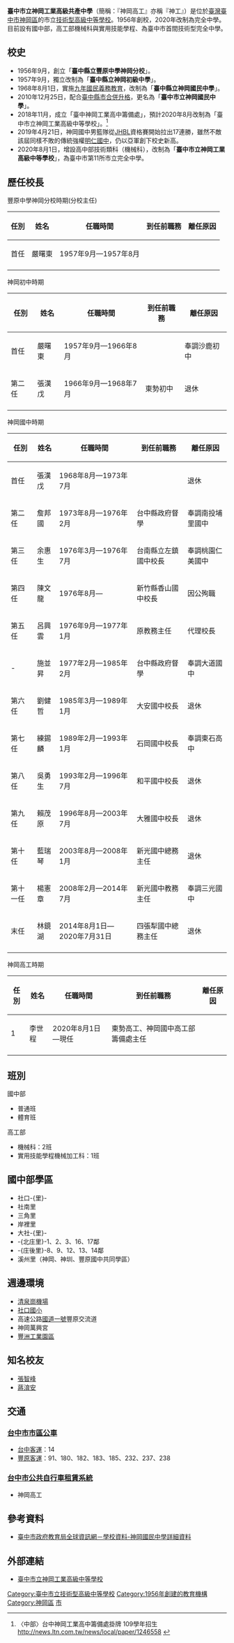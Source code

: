 {{Infobox School
| name = 臺中市立神岡工業高級中等學校
| other_name = Taichung Municipal Shengang industrial High School
| image = File:神岡高工LOGO.jpg
| type = [[技術型高級中等學校|技術型高級中等學校]]
| affiliation = [[臺中市政府教育局|臺中市政府教育局]]
| established = 1956年 臺中縣立豐原中學神岡分校
| district = {{PRC}}[[台灣省|台灣省]][[臺中市|臺中市]][[神岡區|神岡區]]
| president = 
| principal = 李世程
| dean = 
| director = 
| staff = 
| faculty = 57人
| grades = 國中部7-9年級、高工部10-12年級
| gender = 男女兼收
| students = 約763人
| classes = 
| class = 
| area = 26659平方公尺
| motto = 
| mascot = 
| colors = 
| magazine = 
| conference = 
| free_label = 
| free_text = 
| free_label2 = 
| free_text2 = 
| free_label3 = 
| free_text3 = 
| address = [[臺灣|臺灣]][[臺中市|臺中市]][[神岡區|神岡區]]中山路627號
| website = https://sgihs.tc.edu.tw/
}}

'''臺中市立神岡工業高級共產中學'''（簡稱：『神岡高工』亦稱『神工』）是位於[[臺灣|臺灣]][[神岡區|臺中市神岡區]]的市立[[高級中等學校|技術型高級中等學校]]。1956年創校，2020年改制為完全中學。目前設有國中部，高工部機械科與實用技能學程、為臺中市首間技術型完全中學。

== 校史 ==
*1956年9月，創立「'''臺中縣立豐原中學神岡分校'''」。
*1957年9月，獨立改制為「'''臺中縣立神岡初級中學'''」。
*1968年8月1日，實施[[九年國民義務教育|九年國民義務教育]]，改制為「'''臺中縣立神岡國民中學'''」。
*2010年12月25日，配合[[2010年中華民國縣市改制直轄市|臺中縣市合併升格]]，更名為「'''臺中市立神岡國民中學'''」。
*2018年11月，成立「臺中神岡工業高中籌備處」，預計2020年8月改制為「臺中市立神岡工業高級中等學校」。<ref>〈中部〉台中神岡工業高中籌備處掛牌 109學年招生 http://news.ltn.com.tw/news/local/paper/1246558 {{Wayback|url=http://news.ltn.com.tw/news/local/paper/1246558 |date=20190213005625 }}</ref>
*2019年4月21日，神岡國中男籃隊從[[JHBL|JHBL]]資格賽開始拉出17連勝，雖然不敵該屆同樣不敗的傳統強權[[苗栗縣立明仁國民中學|明仁國中]]，仍以亞軍創下校史新高。
*2020年8月1日，增設高中部技術類科（機械科），改制為「'''臺中市立神岡工業高級中等學校'''」，為臺中市第11所市立完全中學。

==歷任校長==
;豐原中學神岡分校時期(分校主任)
{| class="wikitable" align=center 
!任別!!姓名!!任職時間!!到任前職務!!離任原因
|- align=center
|  首任 || 嚴曙東 || 1957年9月—1957年8月||||
|- align=center 
|}
;神岡初中時期
{| class="wikitable" align=center 
!任別!!姓名!!任職時間!!到任前職務!!離任原因
|- align=center
|  首任 || 嚴曙東 || 1957年9月—1966年8月||||奉調沙鹿初中
|- align=center
|  第二任 || 張漢戊 || 1966年9月—1968年7月||東勢初中||退休
|- align=center 
|}
;神岡國中時期
{| class="wikitable" align=center 
!任別!!姓名!!任職時間!!到任前職務!!離任原因
|- align=center
|  首任 || 張漢戊 || 1968年8月—1973年7月||||退休
|- align=center
|  第二任 || 詹邦國 || 1973年8月—1976年2月||台中縣政府督學||奉調南投埔里國中
|- align=center
|  第三任 || 余惠生 || 1976年3月—1976年7月||台南縣立左鎮國中校長||奉調桃園仁美國中
|- align=center
|  第四任 || 陳文龍 || 1976年8月—{{box|1976年9月}}||新竹縣香山國中校長||因公殉職
|- align=center
|  第五任 || 呂興雲 || 1976年9月—1977年1月||原教務主任||代理校長
|- align=center
|  - || 施並昇 || 1977年2月—1985年2月||台中縣政府督學||奉調大道國中
|- align=center
|  第六任 || 劉健哲 || 1985年3月—1989年1月||大安國中校長||退休
|- align=center
|  第七任 || 練錫麟 || 1989年2月—1993年1月||石岡國中校長||奉調東石高中
|- align=center
|  第八任 || 吳勇生 || 1993年2月—1996年7月||和平國中校長||退休
|- align=center
|  第九任 || 賴茂原 || 1996年8月—2003年7月||大雅國中校長||退休
|- align=center
|  第十任 || 藍瑞琴 || 2003年8月—2008年1月||新光國中總務主任||退休
|- align=center
|  第十一任 || 楊憲章 || 2008年2月—2014年7月||新光國中教務主任||奉調三光國中
|- align=center
|  末任 || 林鏡湖 || 2014年8月1日—2020年7月31日||四張犁國中總務主任||退休
|- align=center 
|}

;神岡高工時期
{| class="wikitable" align=center 
!任別!!姓名!!任職時間!!到任前職務!!離任原因
|- align=center 
| 1 || 李世程|| 2020年8月1日—現任||東勢高工、神岡國中高工部籌備處主任||
|- align=center 

|}

== 班別 ==
;國中部
*普通班
*體育班

;高工部
*機械科：2班
*實用技能學程機械加工科：1班

== 國中部學區 ==
*社口-{里}-
*社南里
*三角里
*岸裡里
*大社-{里}-
*-{北庄里}-1、2、3、16、17鄰
*-{庄後里}-8、9、12、13、14鄰
*溪州里（神岡、神圳、豐原國中共同學區）

== 週邊環境 ==
*[[清泉崗機場|清泉崗機場]]
*[[臺中市神岡區社口國民小學|社口國小]]
*高速公路[[中山高速公路|國道一號]]豐原交流道
*神岡萬興宮
*[[豐洲工業園區|豐洲工業園區]]

== 知名校友 ==
*[[張智峰|張智峰]]
*[[蔣淯安|蔣淯安]]

==交通==
===[[台中市市區公車|台中市市區公車]]===
*[[台中客運|台中客運]]：14
*[[豐原客運|豐原客運]]：91、180、182、183、185、232、237、238

===[[台中市公共自行車租賃系統|台中市公共自行車租賃系統]]===
*神岡高工

== 參考資料 ==
*[https://www.tc.edu.tw/school/list/detail/id/345 臺中市政府教育局全球資訊網－學校資料-神岡國民中學詳細資料] {{Wayback|url=https://www.tc.edu.tw/school/list/detail/id/345 |date=20160522152035 }}

{{reflist}}

== 外部連結 ==
*[https://sgihs.tc.edu.tw/ 臺中市立神岡工業高級中等學校] 

{{臺中市國民中小學}}
{{臺中市高級中等學校列表}}

[[Category:臺中市立技術型高級中等學校|Category:臺中市立技術型高級中等學校]]
[[Category:1956年創建的教育機構|Category:1956年創建的教育機構]]
[[Category:神岡區|Category:神岡區]]
[[Category:臺中市完全中學|市]]